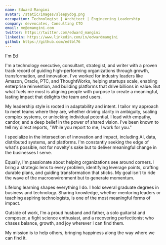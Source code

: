 ```yaml
---
name: Edward Mangini
avatar: /static/images/sleepydog.png
occupation: Technologist | Architect | Engineering Leadership
company: devvocates, Consulting CTO
email: me@emangini.com
twitter: https://twitter.com/edward_mangini
linkedin: https://www.linkedin.com/in/edwardmangini
github: https://github.com/edtbl76
---
```


I'm Ed

I'm a technology executive, consultant, strategist, and writer with a proven track record of guiding high-performing organizations through growth, transformation, and innovation. I've worked for industry leaders like Amazon, Oracle, PTC, and ThoughtWorks, helping startups scale, enabling enterprise reinvention, and building platforms that drive billions in value. But what fuels me most is aligning people with purpose to create a meaningful, lasting impact that delights the team and users.

My leadership style is rooted in adaptability and intent. I tailor my approach to meet teams where they are, whether driving clarity in ambiguity, scaling complex systems, or unlocking individual potential. I lead with empathy, candor, and a deep belief in the power of shared vision. I've been known to tell my direct reports, "While you report to me, I work for you."

I specialize in the intersection of innovation and impact, including AI, data, distributed systems, and platforms. I'm constantly seeking the edge of what's possible, not for novelty's sake but to deliver meaningful change in the businesses I serve.

Equally, I'm passionate about helping organizations see around corners. I bring a strategic lens to every problem, identifying leverage points, crafting durable plans, and guiding transformation that sticks. My goal isn't to ride the wave of the macroenvironment but to generate momentum.

Lifelong learning shapes everything I do. I hold several graduate degrees in business and technology. Sharing knowledge, whether mentoring leaders or teaching aspiring technologists, is one of the most meaningful forms of impact.

Outside of work, I'm a proud husband and father, a solo guitarist and composer, a fight science enthusiast, and a recovering perfectionist who chases balance, growth, and joy wherever I can find them.

My mission is to help others, bringing happiness along the way where we can find it.




